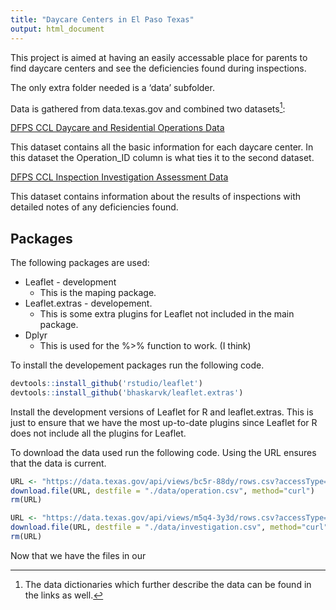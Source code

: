 ```yaml
---
title: "Daycare Centers in El Paso Texas"
output: html_document
---
```


This project is aimed at having an easily accessable place for parents to find daycare centers and see the deficiencies found during inspections.

The only extra folder needed is a 'data' subfolder. 

Data is gathered from data.texas.gov and combined two datasets[^1]:

[DFPS CCL Daycare and Residential Operations Data](https://data.texas.gov/Social-Services/DFPS-CCL-Daycare-and-Residential-Operations-Data/bc5r-88dy) 

This dataset contains all the basic information for each daycare center. In this dataset the Operation_ID column is what ties it to the second dataset.

[DFPS CCL Inspection Investigation Assessment Data](https://data.texas.gov/Social-Services/DFPS-CCL-Inspection-Investigation-Assessment-Data/m5q4-3y3d) 

This dataset contains information about the results of inspections with detailed notes of any deficiencies found. 

## Packages
The following packages are used:

* Leaflet - development 
  + This is the maping package. 
* Leaflet.extras - developement. 
  + This is some extra plugins for Leaflet not included in the main package.
* Dplyr
  + This is used for the %>% function to work. (I think)

To install the developement packages run the following code. 

```r
devtools::install_github('rstudio/leaflet')
devtools::install_github('bhaskarvk/leaflet.extras')
```


Install the development versions of Leaflet for R and leaflet.extras. This is just to ensure that we have the most up-to-date plugins since Leaflet for R does not include all the plugins for Leaflet. 


To download the data used run the following code. Using the URL ensures that the data is current.

```r
URL <- "https://data.texas.gov/api/views/bc5r-88dy/rows.csv?accessType=DOWNLOAD"
download.file(URL, destfile = "./data/operation.csv", method="curl")
rm(URL)

URL <- "https://data.texas.gov/api/views/m5q4-3y3d/rows.csv?accessType=DOWNLOAD"
download.file(URL, destfile = "./data/investigation.csv", method="curl")
rm(URL)
```


Now that we have the files in our



[^1]: The data dictionaries which further describe the data can be found in the links as well. 